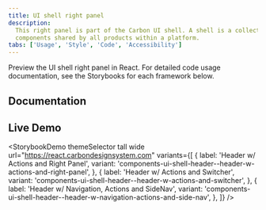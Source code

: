 ```yaml
---
title: UI shell right panel
description:
  This right panel is part of the Carbon UI shell. A shell is a collection of
  components shared by all products within a platform.
tabs: ['Usage', 'Style', 'Code', 'Accessibility']
---
```


<PageDescription>

Preview the UI shell right panel in React. For detailed code usage
documentation, see the Storybooks for each framework below.

</PageDescription>

## Documentation

<Row className="resource-card-group">
<Column colLg={4} colMd={4} noGutterSm>
  <ResourceCard
    subTitle="React"
    href="https://react.carbondesignsystem.com/?path=/story/components-ui-shell-header--header-w-actions-and-right-panel"
    >

<MdxIcon name="react" />

  </ResourceCard>
</Column>
<Column colLg={4} colMd={4} noGutterSm>
  <ResourceCard
      subTitle="Web Components"
      href="https://web-components.carbondesignsystem.com/?path=/story/components-ui-shell--header-base-w-actions-right-panel"
      >

<MdxIcon name="webcomponents" />

  </ResourceCard>
</Column>
<Column colLg={4} colMd={4} noGutterSm>
  <ResourceCard
      subTitle="Angular (Community)"
      href="https://angular.carbondesignsystem.com/?path=/story/components-ui-shell--right-panel-with-router"
      >

<MdxIcon name="angular" />

  </ResourceCard>
</Column>
</Row>

## Live Demo

<StorybookDemo
  themeSelector
  tall
  wide
  url="https://react.carbondesignsystem.com"
  variants={[
    {
      label: 'Header w/ Actions and Right Panel',
      variant: 'components-ui-shell-header--header-w-actions-and-right-panel',
    },
    {
      label: 'Header w/ Actions and Switcher',
      variant: 'components-ui-shell-header--header-w-actions-and-switcher',
    },
    {
      label: 'Header w/ Navigation, Actions and SideNav',
      variant:
        'components-ui-shell-header--header-w-navigation-actions-and-side-nav',
    },
  ]}
/>
